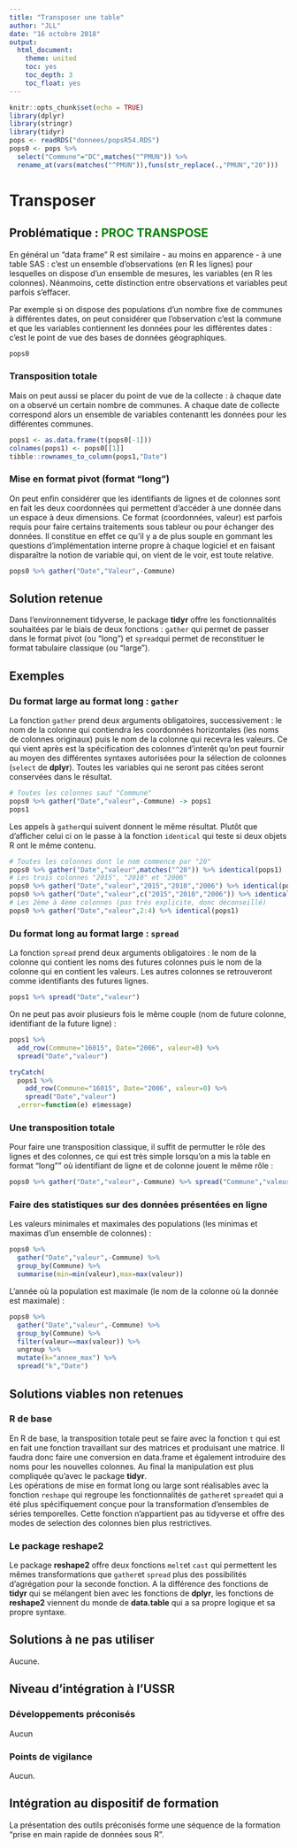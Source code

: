 ---
title: "Transposer une table"
author: "JLL"
date: "16 octobre 2018"
output:
  html_document:
    theme: united
    toc: yes
    toc_depth: 3
    toc_float: yes
---

```{r setup, include=FALSE}
knitr::opts_chunk$set(echo = TRUE)
library(dplyr)
library(stringr)
library(tidyr)
pops <- readRDS("donnees/popsR54.RDS")
pops0 <- pops %>% 
  select("Commune"="DC",matches("^PMUN")) %>%
  rename_at(vars(matches("^PMUN")),funs(str_replace(.,"PMUN","20")))
```

# Transposer

## Problématique : <span style="color: green">PROC TRANSPOSE</span>

En général un "data frame" R est similaire - au moins en apparence - à une table SAS : c'est un ensemble d'observations (en R les lignes) pour lesquelles on dispose d'un ensemble de mesures, les variables (en R les colonnes). Néanmoins, cette distinction entre observations et variables peut parfois s'effacer.<br>

Par exemple si on dispose des populations d'un nombre fixe de communes à différentes dates, on peut considérer que l'observation c'est la commune et que les variables contiennent les données pour les différentes dates : c'est le point de vue des bases de données géographiques. 
```{r echo=FALSE}
pops0
```

### Transposition totale

Mais on peut aussi se placer du point de vue de la collecte : à chaque date on a observé un certain nombre de communes. A chaque date de collecte correspond alors un ensemble de variables contenantt les données pour les différentes communes.
```{r echo=FALSE}
pops1 <- as.data.frame(t(pops0[-1]))
colnames(pops1) <- pops0[[1]]
tibble::rownames_to_column(pops1,"Date")
```

### Mise en format pivot (format "long")

On peut enfin considérer que les identifiants de lignes et de colonnes sont en fait les deux coordonnées qui permettent d'accéder à une donnée dans un espace à deux dimensions. Ce format (coordonnées, valeur) est parfois requis pour faire certains traitements sous tableur ou pour échanger des données. Il constitue en effet ce qu'il y a de plus souple en gommant les questions d'implémentation interne propre à chaque logiciel et en faisant disparaître la notion de variable qui, on vient de le voir, est toute relative.
```{r echo=FALSE}
pops0 %>% gather("Date","Valeur",-Commune)
```

## Solution retenue

Dans l'environnement tidyverse, le package **tidyr** offre les fonctionnalités souhaitées par le biais de deux fonctions : `gather` qui permet de passer dans le format pivot (ou "long") et `spread`qui permet de reconstituer le format tabulaire classique (ou "large").

## Exemples

### Du format large au format long : `gather`

La fonction `gather` prend deux arguments obligatoires, successivement : le nom de la colonne qui contiendra les coordonnées horizontales (les noms de colonnes originaux) puis le nom de la colonne qui recevra les valeurs. Ce qui vient après est la spécification des colonnes d'interêt qu'on peut fournir au moyen des différentes syntaxes autorisées pour la sélection de colonnes (`select` de **dplyr**). Toutes les variables qui ne seront pas citées seront conservées dans le résultat.


```{r}
# Toutes les colonnes sauf "Commune"
pops0 %>% gather("Date","valeur",-Commune) -> pops1
pops1
```
Les appels à `gather`qui suivent donnent le même résultat. Plutôt que d'afficher celui ci on le passe à la fonction `identical` qui teste si deux objets R ont le même contenu.
```{r}
# Toutes les colonnes dont le nom commence par "20"
pops0 %>% gather("Date","valeur",matches("^20")) %>% identical(pops1)
# Les trois colonnes "2015", "2010" et "2006"
pops0 %>% gather("Date","valeur","2015","2010","2006") %>% identical(pops1)
pops0 %>% gather("Date","valeur",c("2015","2010","2006")) %>% identical(pops1)
# Les 2ème à 4ème colonnes (pas très explicite, donc déconseillé)
pops0 %>% gather("Date","valeur",2:4) %>% identical(pops1)
```

### Du format long au format large : `spread`

La fonction `spread` prend deux arguments obligatoires : le nom de la colonne qui contient les noms des futures colonnes puis le nom de la colonne qui en contient les valeurs. Les autres colonnes se retrouveront comme identifiants des futures lignes.
```{r}
pops1 %>% spread("Date","valeur")
```

On ne peut pas avoir plusieurs fois le même couple (nom de future colonne, identifiant de la future ligne) :
```{r eval=FALSE}
pops1 %>%
  add_row(Commune="16015", Date="2006", valeur=0) %>%
  spread("Date","valeur")
```
```{r echo=FALSE}
tryCatch(
  pops1 %>%
    add_row(Commune="16015", Date="2006", valeur=0) %>%
    spread("Date","valeur")
  ,error=function(e) e$message)
```

### Une transposition totale

Pour faire une transposition classique, il suffit de permutter le rôle des lignes et des colonnes, ce qui est très simple lorsqu'on a mis la table en format "long"" où identifiant de ligne et de colonne jouent le même rôle :
```{r}
pops0 %>% gather("Date","valeur",-Commune) %>% spread("Commune","valeur")
```

### Faire des statistiques sur des données présentées en ligne

Les valeurs minimales et maximales des populations (les minimas et maximas d'un ensemble de colonnes) :
```{r}
pops0 %>% 
  gather("Date","valeur",-Commune) %>%
  group_by(Commune) %>%
  summarise(min=min(valeur),max=max(valeur))
```

L'année où la population est maximale (le nom de la colonne où la donnée est maximale) :
```{r}
pops0 %>% 
  gather("Date","valeur",-Commune) %>%
  group_by(Commune) %>%
  filter(valeur==max(valeur)) %>%
  ungroup %>%
  mutate(k="annee_max") %>%
  spread("k","Date")
```

## Solutions viables non retenues

### R de base

En R de base, la transposition totale peut se faire avec la fonction `t` qui est en fait une fonction travaillant sur des matrices et produisant une matrice. Il faudra donc faire une conversion en data.frame et également introduire des noms pour les nouvelles colonnes. Au final la manipulation est plus compliquée qu'avec le package **tidyr**.<br>
Les opérations de mise en format long ou large sont réalisables avec la fonction `reshape` qui regroupe les fonctionnalités de `gather`et `spread`et qui a été plus spécifiquement conçue pour la transformation d'ensembles de séries temporelles. Cette fonction n'appartient pas au tidyverse et offre des modes de selection des colonnes bien plus restrictives.

### Le package **reshape2**

Le package **reshape2** offre deux fonctions `melt`et `cast` qui permettent les mêmes transformations que `gather`et `spread` plus des possibilités d'agrégation pour la seconde fonction. A la différence des fonctions de **tidyr** qui se mélangent bien avec les fonctions de **dplyr**, les fonctions de **reshape2** viennent du monde de **data.table** qui a sa propre logique et sa propre syntaxe.

## Solutions à ne pas utiliser

Aucune.

## Niveau d'intégration à l'USSR

### Développements préconisés

Aucun

### Points de vigilance

Aucun.

## Intégration au dispositif de formation

La présentation des outils préconisés forme une séquence de la formation "prise en main rapide de données sous R".

